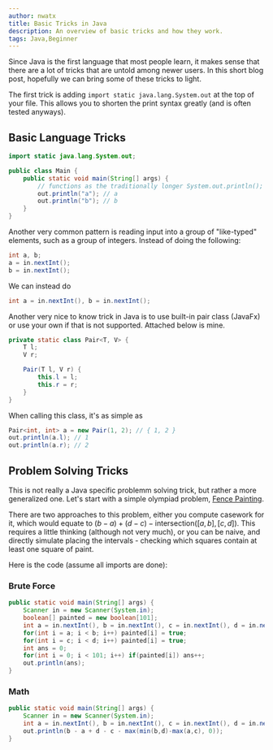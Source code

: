 ```yaml
---
author: nwatx
title: Basic Tricks in Java
description: An overview of basic tricks and how they work.
tags: Java,Beginner
---
```


Since Java is the first language that most people learn, it makes sense that there are a lot of tricks that are untold among newer users. In this short blog post, hopefully we can bring some of these tricks to light.

The first trick is adding `import static java.lang.System.out` at the top of your file. This allows you to shorten the print syntax greatly (and is often tested anyways).

## Basic Language Tricks

```java
import static java.lang.System.out;

public class Main {
    public static void main(String[] args) {
        // functions as the traditionally longer System.out.println();
        out.println("a"); // a
        out.println("b"); // b
    }
}
```

Another very common pattern is reading input into a group of "like-typed" elements, such as a group of integers. Instead of doing the following:

```java
int a, b;
a = in.nextInt();
b = in.nextInt();
```

We can instead do

```java
int a = in.nextInt(), b = in.nextInt();
```

Another very nice to know trick in Java is to use built-in pair class (JavaFx) or use your own if that is not supported. Attached below is mine.

```java
private static class Pair<T, V> {
    T l;
    V r;

    Pair(T l, V r) {
        this.l = l;
        this.r = r;
    }
}
```

When calling this class, it's as simple as

```java
Pair<int, int> a = new Pair(1, 2); // { 1, 2 }
out.println(a.l); // 1
out.println(a.r); // 2
```

## Problem Solving Tricks

This is not really a Java specific problemm solving trick, but rather a more generalized one. Let's start with a simple olympiad problem, [Fence Painting](http://www.usaco.org/index.php?page=viewproblem2&cpid=567).

There are two approaches to this problem, either you compute casework for it, which would equate to $(b-a)+(d-c)-\text{intersection}([a,b],[c,d])$. This requires a little thinking (although not very much), or you can be naive, and directly simulate placing the intervals - checking which squares contain at least one square of paint.

Here is the code (assume all imports are done):

### Brute Force

```java
public static void main(String[] args) {
    Scanner in = new Scanner(System.in);
    boolean[] painted = new boolean[101];
    int a = in.nextInt(), b = in.nextInt(), c = in.nextInt(), d = in.nextInt();
    for(int i = a; i < b; i++) painted[i] = true;
    for(int i = c; i < d; i++) painted[i] = true;
    int ans = 0;
    for(int i = 0; i < 101; i++) if(painted[i]) ans++;
    out.println(ans);
}
```

### Math

```java
public static void main(String[] args) {
    Scanner in = new Scanner(System.in);
    int a = in.nextInt(), b = in.nextInt(), c = in.nextInt(), d = in.nextInt();
    out.println(b - a + d - c - max(min(b,d)-max(a,c), 0));
}
```